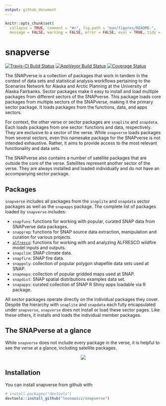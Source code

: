 ```yaml
---
output: github_document
---
```


<!-- README.md is generated from README.Rmd. Please edit that file -->

```r
knitr::opts_chunk$set(
  collapse = TRUE, comment = "#>", fig.path = "man/figures/README-",
  message = FALSE, warning = FALSE, error = FALSE, eval = TRUE, tidy = TRUE)
```
# snapverse

[![Travis-CI Build Status](https://travis-ci.org/leonawicz/snapverse.svg?branch=master)](https://travis-ci.org/leonawicz/snapverse)
[![AppVeyor Build Status](https://ci.appveyor.com/api/projects/status/github/leonawicz/snapverse?branch=master&svg=true)](https://ci.appveyor.com/project/leonawicz/snapverse)
[![Coverage Status](https://img.shields.io/codecov/c/github/leonawicz/snapverse/master.svg)](https://codecov.io/github/leonawicz/snapverse?branch=master)

The SNAPverse is a collection of packages that work in tandem in the context of data sets and statistical analysis workflows pertaining to the Scenarios Network for Alaska and Arctic Planning at the University of Alaska Fairbanks. Sector packages make it easy to install and load multiple packages from different sectors of the SNAPverse. This package loads core packages from multiple sectors of the SNAPverse, making it the primary sector package. 
It loads packages from the functions, data, and apps sectors.

For context, the other verse or sector packages are `snaplite` and `snapdata`. Each loads packages from one sector: functions and data, respectively.
They are exclusive to a sector of the verse. While `snapverse` loads packages from several sectors,
even this namesake package for the SNAPverse is not intended exhaustive. Rather, it aims to provide access to the most relevant functionality and data sets.

The SNAPverse also contains a number of satellite packages that are outside the core of the verse. Satellites represent another sector of the verse.
They are always installed and loaded individually and do not have an accompanying sector package. 

## Packages

`snapverse` includes all packages from the `snaplite` and `snapdata` sector packages as well as the `snapapps` package.
The complete list of packages loaded by `snapverse` includes:

* `snapfuns`: functions for working with popular, curated SNAP data from SNAPverse data packages.
* `snapprep`: functions for SNAP source data extraction, manipulation and curation for various projects.
* [`alfresco`](https://leonawicz.github.io/alfresco/): functions for working with and analyzing ALFRESCO wildfire model inputs and outputs.
* `snapclim`: SNAP climate data.
* `snapfire`: SNAP fire data.
* `snappoly`: collection of popular polygon shapefile data sets used at SNAP.
* `snapmaps`: collection of popular gridded maps used at SNAP.
* `snapdist`: SNAP spatial distributions examples data set.
* `snapapps`: curated collection of SNAP R Shiny apps loadable via R package.

All sector packages operate directly on the individual packages they cover.
Despite the hierarchy with `snaplite` and `snapdata` each fully encapsulated under `snapverse`,
`snapverse` does not install or load these sector pages. Like these others, it installs and loads the individual member packages.

## The SNAPverse at a glance

While `snapverse` does not include every package in the verse, it is helpful to see the verse at a glance, including satellite packages.


<p style="text-align:center;"><img src="man/figures/README-simple_verse_chart-1.svg"></p>


## Installation

You can install snapverse from github with:

```r
# install.packages("devtools")
devtools::install_github("leonawicz/snapverse")
```
